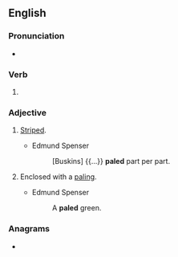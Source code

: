 ==English==

===Pronunciation===
* {{IPA|/peɪld/|lang=en}}

===Verb===
{{head|en|verb form}}

# {{en-past of|pale}}

===Adjective===
{{en-adj}}

# {{lb|en|obsolete}} [[striped|Striped]].
#* Edmund Spenser
#*: [Buskins] {{...}} '''paled''' part per part.
# {{lb|en|obsolete}} Enclosed with a [[paling]].
#* Edmund Spenser
#*: A '''paled''' green.

===Anagrams===
* {{anagrams|en|padel|padle|pedal|plead}}